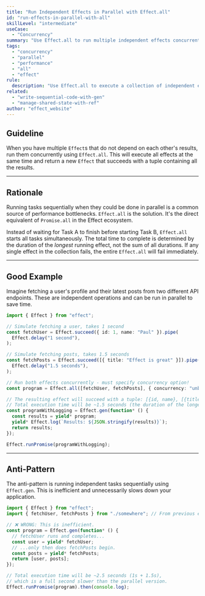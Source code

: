 ```yaml
---
title: "Run Independent Effects in Parallel with Effect.all"
id: "run-effects-in-parallel-with-all"
skillLevel: "intermediate"
useCase:
  - "Concurrency"
summary: "Use Effect.all to run multiple independent effects concurrently and collect all their results into a single tuple."
tags:
  - "concurrency"
  - "parallel"
  - "performance"
  - "all"
  - "effect"
rule:
  description: "Use Effect.all to execute a collection of independent effects concurrently."
related:
  - "write-sequential-code-with-gen"
  - "manage-shared-state-with-ref"
author: "effect_website"
---
```


## Guideline

When you have multiple `Effect`s that do not depend on each other's results, run them concurrently using `Effect.all`. This will execute all effects at the same time and return a new `Effect` that succeeds with a tuple containing all the results.

---

## Rationale

Running tasks sequentially when they could be done in parallel is a common source of performance bottlenecks. `Effect.all` is the solution. It's the direct equivalent of `Promise.all` in the Effect ecosystem.

Instead of waiting for Task A to finish before starting Task B, `Effect.all` starts all tasks simultaneously. The total time to complete is determined by the duration of the *longest* running effect, not the sum of all durations. If any single effect in the collection fails, the entire `Effect.all` will fail immediately.

---

## Good Example

Imagine fetching a user's profile and their latest posts from two different API endpoints. These are independent operations and can be run in parallel to save time.

```typescript
import { Effect } from "effect";

// Simulate fetching a user, takes 1 second
const fetchUser = Effect.succeed({ id: 1, name: "Paul" }).pipe(
  Effect.delay("1 second"),
);

// Simulate fetching posts, takes 1.5 seconds
const fetchPosts = Effect.succeed([{ title: "Effect is great" }]).pipe(
  Effect.delay("1.5 seconds"),
);

// Run both effects concurrently - must specify concurrency option!
const program = Effect.all([fetchUser, fetchPosts], { concurrency: "unbounded" });

// The resulting effect will succeed with a tuple: [{id, name}, [{title}]]
// Total execution time will be ~1.5 seconds (the duration of the longest task).
const programWithLogging = Effect.gen(function* () {
  const results = yield* program;
  yield* Effect.log(`Results: ${JSON.stringify(results)}`);
  return results;
});

Effect.runPromise(programWithLogging);
```

---

## Anti-Pattern

The anti-pattern is running independent tasks sequentially using `Effect.gen`. This is inefficient and unnecessarily slows down your application.

```typescript
import { Effect } from "effect";
import { fetchUser, fetchPosts } from "./somewhere"; // From previous example

// ❌ WRONG: This is inefficient.
const program = Effect.gen(function* () {
  // fetchUser runs and completes...
  const user = yield* fetchUser;
  // ...only then does fetchPosts begin.
  const posts = yield* fetchPosts;
  return [user, posts];
});

// Total execution time will be ~2.5 seconds (1s + 1.5s),
// which is a full second slower than the parallel version.
Effect.runPromise(program).then(console.log);
```